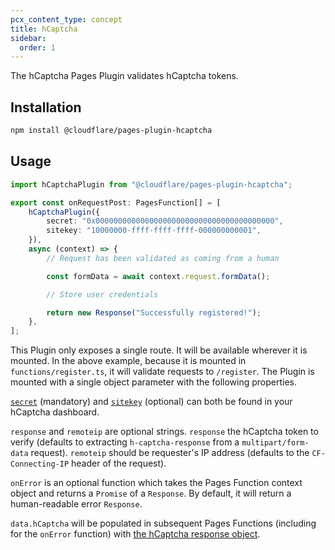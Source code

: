 ```yaml
---
pcx_content_type: concept
title: hCaptcha
sidebar:
  order: 1
---
```



The hCaptcha Pages Plugin validates hCaptcha tokens.

## Installation

```sh
npm install @cloudflare/pages-plugin-hcaptcha
```

## Usage

```typescript
import hCaptchaPlugin from "@cloudflare/pages-plugin-hcaptcha";

export const onRequestPost: PagesFunction[] = [
	hCaptchaPlugin({
		secret: "0x0000000000000000000000000000000000000000",
		sitekey: "10000000-ffff-ffff-ffff-000000000001",
	}),
	async (context) => {
		// Request has been validated as coming from a human

		const formData = await context.request.formData();

		// Store user credentials

		return new Response("Successfully registered!");
	},
];
```

This Plugin only exposes a single route. It will be available wherever it is mounted. In the above example, because it is mounted in `functions/register.ts`, it will validate requests to `/register`. The Plugin is mounted with a single object parameter with the following properties.

[`secret`](https://dashboard.hcaptcha.com/settings) (mandatory) and [`sitekey`](https://dashboard.hcaptcha.com/sites) (optional) can both be found in your hCaptcha dashboard.

`response` and `remoteip` are optional strings. `response` the hCaptcha token to verify (defaults to extracting `h-captcha-response` from a `multipart/form-data` request). `remoteip` should be requester's IP address (defaults to the `CF-Connecting-IP` header of the request).

`onError` is an optional function which takes the Pages Function context object and returns a `Promise` of a `Response`. By default, it will return a human-readable error `Response`.

`data.hCaptcha` will be populated in subsequent Pages Functions (including for the `onError` function) with [the hCaptcha response object](https://docs.hcaptcha.com/#verify-the-user-response-server-side).
